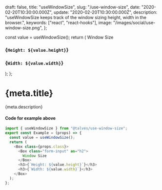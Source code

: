   draft: false,
  title: "useWindowSize",
  slug: "/use-window-size",
  date: "2020-02-20T10:30:00.000Z",
  update: "2020-02-20T10:30:00.000Z",
  description:
    "useWindowSize keeps track of the window sizing height, width in the browser.",
  keywords: ["react", "react-hooks"],
  image: "/images/social/use-window-size.png",
};

  const value = useWindowSize();
  return (
    <Box class={props.class}>
      <Box class="form-input" as="h2">
        Window Size
      </Box>
      <h3>{`Height: ${value.height}`}</h3>
      <h3>{`Width: ${value.width}`}</h3>
    </Box>
  );
};

# {meta.title}

<p>{meta.description}</p>

<Example class="flex flex-col border-gray-400 border-2 p-2 m-5" />

#### Code for example above

```js
import { useWindowSize } from "@talves/use-window-size";
export const Example = (props) => {
  const value = useWindowSize();
  return (
    <Box class={props.class}>
      <Box class="form-input" as="h2">
        Window Size
      </Box>
      <h3>{`Height: ${value.height}`}</h3>
      <h3>{`Width: ${value.width}`}</h3>
    </Box>
  );
};
```
